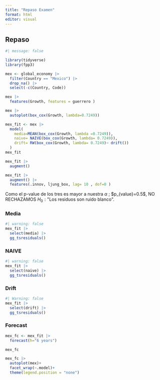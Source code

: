 ```yaml
---
title: "Repaso Examen"
format: html
editor: visual
---
```


## Repaso

```r
#| message: false

library(tidyverse)
library(fpp3)
```

```r
mex <- global_economy |> 
  filter(Country == "Mexico") |> 
  drop_na() |> 
  select(-c(Country, Code))

mex |> 
  features(Growth, features = guerrero )

mex |> 
  autoplot(box_cox(Growth, lambda=0.7249))
```

```r

mex_fit <- mex |> 
  model(
    media=MEAN(box_cox(Growth, lambda =0.7249)),
    naive= NAIVE(box_cox(Growth, lambda= 0.7249)),
    drift= RW(box_cox(Growth, lambda= 0.7249)~ drift())
  )
mex_fit
```

```r
mex_fit |> 
  augment()


```

```r
mex_fit |> 
  augment() |> 
  features(.innov, ljung_box, lag= 10 , dof=0 )
```

Como el p-value de los tres es mayor a nuestra $\alpha$ ; \$p\_{value}=0.5\$, NO RECHAZAMOS $H_0 : \text{"Los residuos son ruido blanco"}$.\

### Media

```r
#| warning: false 
mex_fit |> 
  select(media) |> 
  gg_tsresiduals()
```

### NAIVE

```r
#| warning: false 
mex_fit |> 
  select(naive) |> 
  gg_tsresiduals()

```

### Drift

```r

#| Warning: false 
mex_fit |> 
  select(drift) |> 
  gg_tsresiduals()
```

### Forecast

```r
mex_fc <- mex_fit |> 
  forecast(h="6 years")

mex_fc

mex_fc |> 
  autoplot(mex)+
  facet_wrap(~.model)+
  theme(legend.position = "none")
  
```
